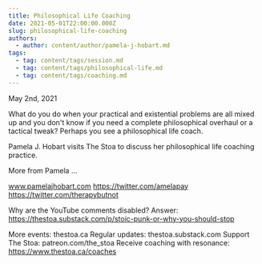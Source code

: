 ```yaml
---
title: Philosophical Life Coaching
date: 2021-05-01T22:00:00.000Z
slug: philosophical-life-coaching
authors:
  - author: content/author/pamela-j-hobart.md
tags:
  - tag: content/tags/session.md
  - tag: content/tags/philosophical-life.md
  - tag: content/tags/coaching.md
---
```


May 2nd, 2021

What do you do when your practical and existential problems are all mixed up and you don't know if you need a complete philosophical overhaul or a tactical tweak? Perhaps you see a philosophical life coach.

Pamela J. Hobart visits The Stoa to discuss her philosophical life coaching practice.

More from Pamela ...

www.pamelajhobart.com
https://twitter.com/amelapay
https://twitter.com/therapybutnot

Why are the YouTube comments disabled? Answer: https://thestoa.substack.com/p/stoic-punk-or-why-you-should-stop

More events: thestoa.ca
Regular updates: thestoa.substack.com
Support The Stoa: patreon.com/the_stoa
Receive coaching with resonance: https://www.thestoa.ca/coaches
